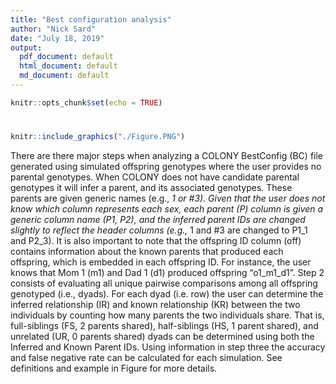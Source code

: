 ```yaml
---
title: "Best configuration analysis"
author: "Nick Sard"
date: "July 18, 2019"
output:
  pdf_document: default
  html_document: default
  md_document: default
---
```


```r
knitr::opts_chunk$set(echo = TRUE)
```

# 
```r
knitr::include_graphics("./Figure.PNG")
```

There are there major steps when analyzing a COLONY BestConfig (BC) file generated using simulated offspring genotypes where the user provides no parental genotypes. When COLONY does not have candidate parental genotypes it will infer a parent, and its associated genotypes. These parents are given generic names (e.g., *1 or #3).  Given that the user does not know which column represents each sex, each parent (P) column is given a generic column name (P1, P2), and the inferred parent IDs are changed slightly to reflect the header columns (e.g., *1 and #3 are changed to P1_1 and P2_3). It is also important to note that the offspring ID column (off) contains information about the known parents that produced each offspring, which is embedded in each offspring ID. For instance, the user knows that Mom 1 (m1) and Dad 1 (d1) produced offspring “o1_m1_d1”. Step 2 consists of evaluating all unique pairwise comparisons among all offspring genotyped (i.e., dyads).  For each dyad (i.e. row) the user can determine the inferred relationship (IR) and known relationship (KR) between the two individuals by counting how many parents the two individuals share. That is, full-siblings (FS, 2 parents shared), half-siblings (HS, 1 parent shared), and unrelated (UR, 0 parents shared) dyads can be determined using both the Inferred and Known Parent IDs. Using information in step three the accuracy and false negative rate can be calculated for each simulation. See definitions and example in Figure for more details.
